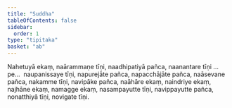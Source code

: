 ```yaml
---
title: "Suddha"
tableOfContents: false
sidebar:
  order: 1
type: "tipitaka"
basket: "ab"
---
```



<DynamicBreadcrumb />

<Division number="14">

<Paragraph number="2151">
Nahetuyā ekaṃ, naārammaṇe tīṇi, naadhipatiyā pañca, naanantare tīṇi …pe…  naupanissaye tīṇi, napurejāte pañca, napacchājāte pañca, naāsevane pañca, nakamme tīṇi, navipāke pañca, naāhāre ekaṃ, naindriye ekaṃ, najhāne ekaṃ, namagge ekaṃ, nasampayutte tīṇi, navippayutte pañca, nonatthiyā tīṇi, novigate tīṇi.
</Paragraph>
</Division>